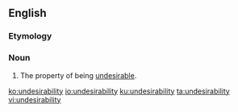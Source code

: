 ==English==

===Etymology===
{{prefix|en|un|desirability}}

===Noun===
{{en-noun|-}}

# The property of being [[undesirable]].

[[ko:undesirability]]
[[io:undesirability]]
[[ku:undesirability]]
[[ta:undesirability]]
[[vi:undesirability]]